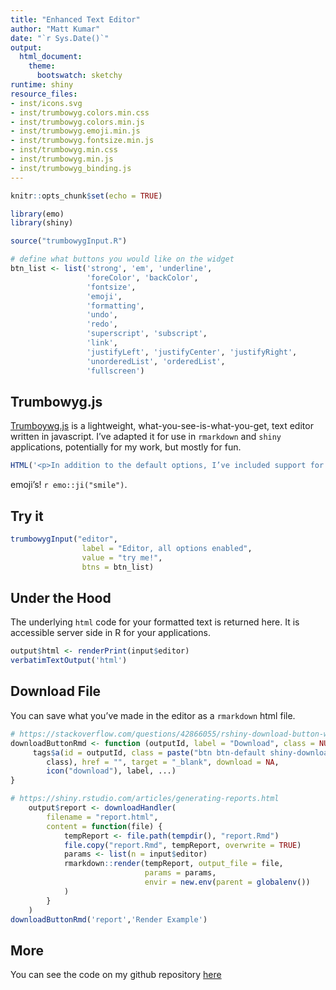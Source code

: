 ```yaml
---
title: "Enhanced Text Editor"
author: "Matt Kumar"
date: "`r Sys.Date()`"
output:
  html_document:
    theme:
      bootswatch: sketchy
runtime: shiny
resource_files:
- inst/icons.svg
- inst/trumbowyg.colors.min.css
- inst/trumbowyg.colors.min.js
- inst/trumbowyg.emoji.min.js
- inst/trumbowyg.fontsize.min.js
- inst/trumbowyg.min.css
- inst/trumbowyg.min.js
- inst/trumbowyg_binding.js
---
```


```r
knitr::opts_chunk$set(echo = TRUE)

library(emo)
library(shiny)

source("trumbowygInput.R")

# define what buttons you would like on the widget
btn_list <- list('strong', 'em', 'underline',
                 'foreColor', 'backColor', 
                 'fontsize',
                 'emoji',
                 'formatting',
                 'undo', 
                 'redo',
                 'superscript', 'subscript',
                 'link',
                 'justifyLeft', 'justifyCenter', 'justifyRight',
                 'unorderedList', 'orderedList',
                 'fullscreen')

```

## Trumbowyg.js
[Trumboywg.js](https://alex-d.github.io/Trumbowyg) is a lightweight, what-you-see-is-what-you-get, text editor written in javascript. I've adapted it for use in `rmarkdown` and `shiny` applications, potentially for my work, but mostly for fun. 

```r
HTML('<p>In addition to the default options, I’ve included support for some official plugins, namely <strong><span style=\"color: rgb(79, 129, 189);\">t</span><span style=\"color: rgb(192, 80, 77);\">e</span><span style=\"color: rgb(155, 187, 89);\">x</span><span style=\"color: rgb(247, 150, 70);\">t</span> <span style=\"color: rgb(149, 55, 52);\">c</span><span style=\"color: rgb(255, 255, 0);\">o</span>l<span style=\"color: rgb(192, 145, 0);\">o</span><span style=\"color: rgb(128, 100, 162);\">r</span><span style=\"background-color: rgb(255, 255, 255); color: rgb(183, 221, 232);\">i</span></strong><span style=\"color: rgb(192, 80, 77);\">n</span><strong style=\"color: rgb(147, 137, 83);\">g</strong>,&nbsp;<span style=\"background-color: rgb(183, 221, 232);\"> text highlighting</span> and &nbsp;&nbsp;<br></p>') 
```
emoji's! `r emo::ji("smile")`. 


## Try it
```r
trumbowygInput("editor", 
                label = "Editor, all options enabled",
                value = "try me!",
                btns = btn_list)

```


## Under the Hood

The underlying `html` code for your formatted text is returned here. It is accessible server side in R for your applications.

```r
output$html <- renderPrint(input$editor)
verbatimTextOutput('html')
```


## Download File

You can save what you've made in the editor as a `rmarkdown` html file.

```r
# https://stackoverflow.com/questions/42866055/rshiny-download-button-within-rmarkdown
downloadButtonRmd <- function (outputId, label = "Download", class = NULL, ...)  {
     tags$a(id = outputId, class = paste("btn btn-default shiny-download-link", 
        class), href = "", target = "_blank", download = NA, 
        icon("download"), label, ...)
}

# https://shiny.rstudio.com/articles/generating-reports.html
    output$report <- downloadHandler(
        filename = "report.html",
        content = function(file) {
            tempReport <- file.path(tempdir(), "report.Rmd")
            file.copy("report.Rmd", tempReport, overwrite = TRUE)
            params <- list(n = input$editor)
            rmarkdown::render(tempReport, output_file = file,
                              params = params,
                              envir = new.env(parent = globalenv())
            )
        }
    )
downloadButtonRmd('report','Render Example')
```

## More
You can see the code on my github repository [here](https://github.com/mattkumar/shinyTrumbowyg)


